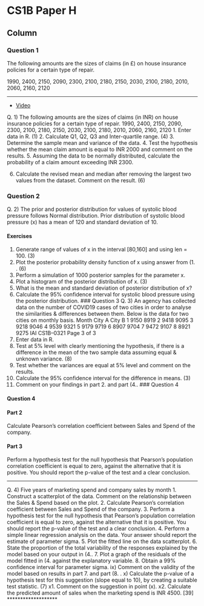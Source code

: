 
CS1B Paper H {data-navmenu="R for Actuarial Statistics"}
==============================================================

Column {.tabset}
--------------------------------

### Question 1

The following amounts are the sizes of claims (in £) on house insurance policies for a 
certain type of repair. 

1990, 2400, 2150, 2090, 2300, 
2100, 2180, 2150, 2030, 2100, 
2180, 2010, 2060, 2160, 2120 



-----------------------------------------------------

* <a href="https://youtu.be/ijucRU9SsjY">	Video	</a>	

				

Q. 1) The following amounts are the sizes of claims (in INR) on house insurance policies for a 
certain type of repair. 
1990, 2400, 2150, 2090, 2300, 2100, 2180, 2150, 2030, 2100, 2180, 2010, 2060, 2160, 2120 
1.  Enter data in R. (1)
2.   Calculate Q1, Q2, Q3 and Inter-quartile range. (4)
3.  Determine the sample mean and variance of the data. 
4. Test the hypothesis whether the mean claim amount is equal to INR 2000 and comment 
on the results. 
5. Assuming the data to be normally distributed, calculate the probability of a claim amount 
exceeding INR 2300. 
 
6.  Calculate the revised mean and median after removing the largest two values from the 
dataset. Comment on the result. (6)

### Question 2
 
Q. 2) The prior and posterior distribution for values of systolic blood pressure follows Normal 
distribution. Prior distribution of systolic blood pressure (x) has a mean of 120 and standard 
deviation of 10. 

#### Exercises 
1.  Generate range of values of x in the interval [80,160] and using len = 100. (3)
2.   Plot the posterior probability density function of x using answer from (1. . (6)
3.  Perform a simulation of 1000 posterior samples for the parameter x. 
4. Plot a histogram of the posterior distribution of x. (3)
5. What is the mean and standard deviation of posterior distribution of x? 
6.  Calculate the 95% confidence interval for systolic blood pressure using the posterior 
distribution. 
### Question 3
Q. 3) An agency has collected data on the number of COVID19 cases of two cities in order to 
analyse the similarities & differences between them. Below is the data for two cities on 
monthly basis. 
Month City A City B 
1 9150 8919 
2 9418 9095 
3 9218 9046 
4 9539 9321 
5 9179 9719 
6 8907 9704 
7 9472 9107 
8 8921 9275 
IAI CS1B–0321 
Page 3 of 3
1.  Enter data in R. 
2.   Test at 5% level with clearly mentioning the hypothesis, if there is a difference in the 
mean of the two sample data assuming equal & unknown variance. (8)
3.  Test whether the variances are equal at 5% level and comment on the results. 
4. Calculate the 95% confidence interval for the difference in means. (3)
5. Comment on your findings in part 2.   and part (4.. 
### Question 4


<h4> Question 4</h4>

#### Part 2

Calculate Pearson’s correlation coefficient between Sales and Spend of the company. 


#### Part 3


Perform a hypothesis test for the null hypothesis that Pearson’s population correlation 
coefficient is equal to zero, against the alternative that it is positive. You should report the 
p-value of the test and a clear conclusion. 

---------------------------------------------------------------

Q. 4) Five years of marketing spend and company sales by month 
1.  Construct a scatterplot of the data. Comment on the relationship between the Sales & 
Spend based on the plot. 
2.   Calculate Pearson’s correlation coefficient between Sales and Spend of the company. 
3.  Perform a hypothesis test for the null hypothesis that Pearson’s population correlation 
coefficient is equal to zero, against the alternative that it is positive. You should report the 
p-value of the test and a clear conclusion. 
4. Perform a simple linear regression analysis on the data. Your answer should report the 
estimate of parameter sigma. 
5. Plot the fitted line on the data scatterplot. 
6.  State the proportion of the total variability of the responses explained by the model based 
on your output in (4.. 
7.    Plot a graph of the residuals of the model fitted in (4. against the explanatory variable. 
8.   Obtain a 99% confidence interval for parameter sigma. 
ix) Comment on the validity of the model based on results in part 7.    and part (8.  . 
x) Calculate the p-value of a hypothesis test for this suggestion (slope equal to 10), by 
creating a suitable test statistic. (7)
x1.  Comment on the suggestion in point (x). 
x2.  Calculate the predicted amount of sales when the marketing spend is INR 4500. 
[39]
*******************